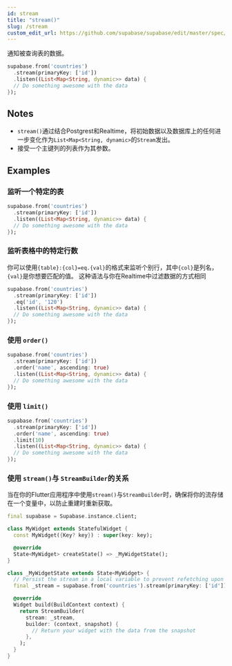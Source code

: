 ```yaml
---
id: stream
title: "stream()"
slug: /stream
custom_edit_url: https://github.com/supabase/supabase/edit/master/spec/supabase_dart_v1.yml
---
```


通知被查询表的数据。


```dart
supabase.from('countries')
  .stream(primaryKey: ['id'])
  .listen((List<Map<String, dynamic>> data) {
  // Do something awesome with the data
});
```






## Notes

- `stream()`通过结合Postgrest和Realtime，将初始数据以及数据库上的任何进一步变化作为`List<Map<String, dynamic>`的`Stream`发出。
- 接受一个主键列的列表作为其参数。










## Examples

### 监听一个特定的表



```dart
supabase.from('countries')
  .stream(primaryKey: ['id'])
  .listen((List<Map<String, dynamic>> data) {
  // Do something awesome with the data
});
```

### 监听表格中的特定行数

你可以使用`{table}:{col}=eq.{val}`的格式来监听个别行，其中`{col}`是列名，`{val}`是你想要匹配的值。
这种语法与你在Realtime中过滤数据的方式相同


```dart
supabase.from('countries')
  .stream(primaryKey: ['id'])
  .eq('id', '120')
  .listen((List<Map<String, dynamic>> data) {
  // Do something awesome with the data
});
```

### 使用 `order()`



```dart
supabase.from('countries')
  .stream(primaryKey: ['id'])
  .order('name', ascending: true)
  .listen((List<Map<String, dynamic>> data) {
  // Do something awesome with the data
});
```

### 使用 `limit()`



```dart
supabase.from('countries')
  .stream(primaryKey: ['id'])
  .order('name', ascending: true)
  .limit(10)
  .listen((List<Map<String, dynamic>> data) {
  // Do something awesome with the data
});
```

### 使用 `stream()`与 `StreamBuilder`的关系

当在你的Flutter应用程序中使用`stream()`与`StreamBuilder`时，确保将你的流存储在一个变量中，以防止重建时重新获取。


```dart
final supabase = Supabase.instance.client;

class MyWidget extends StatefulWidget {
  const MyWidget({Key? key}) : super(key: key);

  @override
  State<MyWidget> createState() => _MyWidgetState();
}

class _MyWidgetState extends State<MyWidget> {
  // Persist the stream in a local variable to prevent refetching upon rebuilds
  final _stream = supabase.from('countries').stream(primaryKey: ['id']);

  @override
  Widget build(BuildContext context) {
    return StreamBuilder(
      stream: _stream,
      builder: (context, snapshot) {
        // Return your widget with the data from the snapshot
      },
    );
  }
}
```